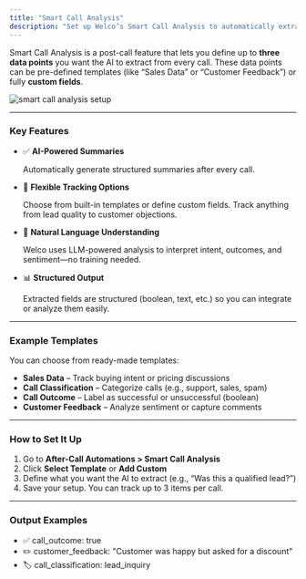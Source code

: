 ```yaml
---
title: "Smart Call Analysis"
description: "Set up Welco’s Smart Call Analysis to automatically extract call summaries, sales intent, and customer feedback. Define what the AI should track—no manual work."
---
```


Smart Call Analysis is a post-call feature that lets you define up to **three data points** you want the AI to extract from every call. These data points can be pre-defined templates (like “Sales Data” or “Customer Feedback”) or fully **custom fields**.

![smart call analysis setup](/images/Screenshot2025-05-24at4.53.06PM.png)

---

### **Key Features**

- ✅ **AI-Powered Summaries**

  Automatically generate structured summaries after every call.
- 🎯 **Flexible Tracking Options**

  Choose from built-in templates or define custom fields. Track anything from lead quality to customer objections.
- 🧠 **Natural Language Understanding**

  Welco uses LLM-powered analysis to interpret intent, outcomes, and sentiment—no training needed.
- 📊 **Structured Output**

  Extracted fields are structured (boolean, text, etc.) so you can integrate or analyze them easily.

---

### **Example Templates**

You can choose from ready-made templates:

- **Sales Data** – Track buying intent or pricing discussions
- **Call Classification** – Categorize calls (e.g., support, sales, spam)
- **Call Outcome** – Label as successful or unsuccessful (boolean)
- **Customer Feedback** – Analyze sentiment or capture comments

---

### **How to Set It Up**

1. Go to **After-Call Automations \> Smart Call Analysis**
2. Click **Select Template** or **Add Custom**
3. Define what you want the AI to extract (e.g., “Was this a qualified lead?”)
4. Save your setup. You can track up to 3 items per call.

---

### **Output Examples**

- ✅ call_outcome: true
- ✏️ customer_feedback: "Customer was happy but asked for a discount"
- 🏷️ call_classification: lead_inquiry